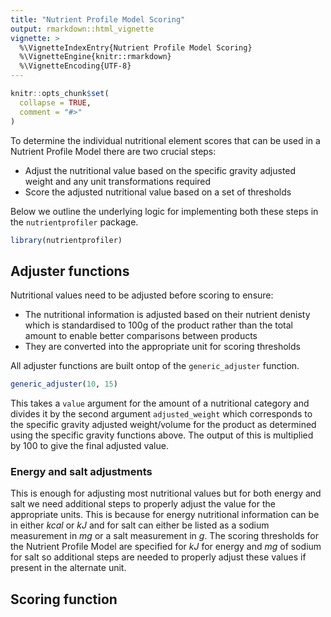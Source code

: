 ```yaml
---
title: "Nutrient Profile Model Scoring"
output: rmarkdown::html_vignette
vignette: >
  %\VignetteIndexEntry{Nutrient Profile Model Scoring}
  %\VignetteEngine{knitr::rmarkdown}
  %\VignetteEncoding{UTF-8}
---
```


```r
knitr::opts_chunk$set(
  collapse = TRUE,
  comment = "#>"
)
```

To determine the individual nutritional element scores that can be used in a
Nutrient Profile Model there are two crucial steps:

- Adjust the nutritional value based on the specific gravity adjusted weight and
any unit transformations required 
- Score the adjusted nutritional value based on a set of thresholds

Below we outline the underlying logic for implementing both these steps in the
`nutrientprofiler` package.

```r
library(nutrientprofiler)
```

## Adjuster functions 

Nutritional values need to be adjusted before scoring to ensure:

- The nutritional information is adjusted based on their nutrient denisty which
is standardised to 100g of the product rather than the total amount to enable 
better comparisons between products
- They are converted into the appropriate unit for scoring thresholds

All adjuster functions are built ontop of the `generic_adjuster` function. 

```r
generic_adjuster(10, 15)
```

This takes a `value` argument for the amount of a nutritional category and
divides it by the second argument `adjusted_weight` which corresponds to the
specific gravity adjusted weight/volume for the product as determined using the
specific gravity functions above. The output of this is multiplied by 100 to
give the final adjusted value.

### Energy and salt adjustments

This is enough for adjusting most nutritional values but for both energy and
salt we need additional steps to properly adjust the value for the appropriate
units. This is because for energy nutritional information can be in either
*kcal* or *kJ* and for salt can either be listed as a sodium measurement in *mg*
or a salt measurement in *g*. The scoring thresholds for the Nutrient Profile
Model are specified for *kJ* for energy and *mg* of sodium for salt so
additional steps are needed to properly adjust these values if present in the
alternate unit.

## Scoring function 



